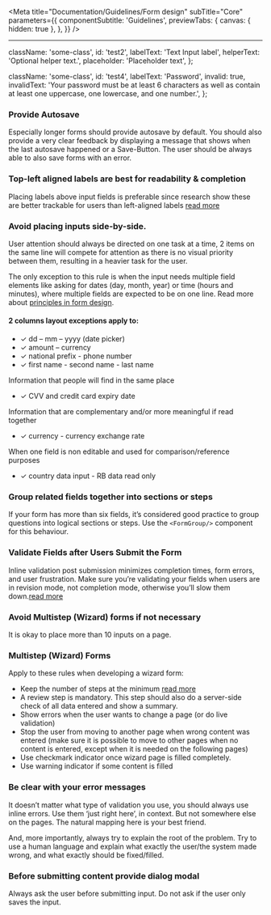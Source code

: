 

<Meta
  title="Documentation/Guidelines/Form design"
  subTitle="Core"
  parameters={{
    componentSubtitle: 'Guidelines',
    previewTabs: {
      canvas: { hidden: true },
    },
  }}
/>

<hr/>

  className: 'some-class',
  id: 'test2',
  labelText: 'Text Input label',
  helperText: 'Optional helper text.',
  placeholder: 'Placeholder text',
};

  className: 'some-class',
  id: 'test4',
  labelText: 'Password',
  invalid: true,
  invalidText:
    'Your password must be at least 6 characters as well as contain at least one uppercase, one lowercase, and one number.',
};

### Provide Autosave

Especially longer forms should provide autosave by default. You should
also provide a very clear feedback by displaying a message that shows
when the last autosave happened or a Save-Button. The user should be
always able to also save forms with an error.

### Top-left aligned labels are best for readability & completion

Placing labels above input fields is preferable since research show
these are better trackable for users than left-aligned labels [read more](http://uxmovement.com/forms/why-infield-top-aligned-form-labels-are-quickest-to-scan/)

<Blockquote title="Example">
  <TextInput {...TextInputProps} />
</Blockquote>

### Avoid placing inputs side-by-side.

User attention should always be directed on one task at a time, 2 items
on the same line will compete for attention as there is no visual
priority between them, resulting in a heavier task for the user.

The only exception to this rule is when the input needs multiple field
elements like asking for dates (day, month, year) or time (hours and
minutes), where multiple fields are expected to be on one line. Read
more about [principles in form design](https://uxplanet.org/the-18-must-do-principles-in-the-form-design-fe89d0127c92).

#### 2 columns layout exceptions apply to:

- ✓ dd – mm – yyyy (date picker)
- ✓ amount – currency
- ✓ national prefix - phone number
- ✓ first name - second name - last name

Information that people will find in the same place

- ✓ CVV and credit card expiry date

Information that are complementary and/or more meaningful if read
together

- ✓ currency - currency exchange rate

When one field is non editable and used for comparison/reference purposes

- ✓ country data input - RB data read only

### Group related fields together into sections or steps

If your form has more than six fields, it’s considered good practice to
group questions into logical sections or steps. Use the `<FormGroup/>`
component for this behaviour.

### Validate Fields after Users Submit the Form

Inline validation post submission minimizes completion times, form
errors, and user frustration. Make sure you’re validating your fields
when users are in revision mode, not completion mode, otherwise you’ll
slow them down.[read more](http://uxmovement.com/forms/why-users-make-more-errors-with-instant-inline-validation/)

### Avoid Multistep (Wizard) forms if not necessary

It is okay to place more than 10 inputs on a page.

### Multistep (Wizard) Forms

Apply to these rules when developing a wizard form:

- Keep the number of steps at the minimum [read more](https://uxplanet.org/wizard-design-pattern-8c86e14f2a38)
- A review step is mandatory. This step should also do a server-side
  check of all data entered and show a summary.
- Show errors when the user wants to change a page (or do live
  validation)
- Stop the user from moving to another page when wrong content was
  entered (make sure it is possible to move to other pages when no
  content is entered, except when it is needed on the following pages)
- Use checkmark indicator once wizard page is filled completely.
- Use warning indicator if some content is filled

### Be clear with your error messages

It doesn’t matter what type of validation you use, you should always use
inline errors. Use them ‘just right here’, in context. But not somewhere
else on the pages. The natural mapping here is your best friend.

<Blockquote title="Example">
  <TextInput
    type="password"
    required
    pattern="(?=.*\d)(?=.*[a-z])(?=.*[A-Z]).{6,}"
    {...InvalidPasswordProps}
  />
</Blockquote>

And, more importantly, always try to explain the root of the problem.
Try to use a human language and explain what exactly the user/the system
made wrong, and what exactly should be fixed/filled.

### Before submitting content provide dialog modal

Always ask the user before submitting input. Do not ask if the user only
saves the input.
